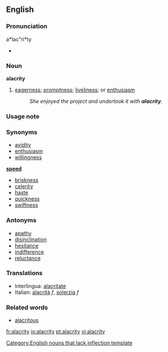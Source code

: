 ==English==
===Pronunciation===
a*lac"ri*ty
*{{audio|en-us-alacrity.ogg|Audio (US)}}

===Noun===
'''alacrity'''
# [[eagerness]]; [[promptness]]; [[liveliness]]; or [[enthusiasm]]
#:''She enjoyed the project and undertook it with '''alacrity'''.''

===Usage note===

===Synonyms===
* [[avidity]]
* [[enthusiasm]]
* [[willingness]]
'''[[speed]]'''
* [[briskness]]
* [[celerity]]
* [[haste]]
* [[quickness]]
* [[swiftness]]

===Antonyms===
* [[apathy]]
* [[disinclination]]
* [[hesitance]]
* [[indifference]]
* [[reluctance]]

===Translations===
*Interlingua: [[alacritate]]
*Italian: [[alacrità]] ''f'', [[solerzia]] ''f''

===Related words===
* [[alacritous]]

[[Category:English nouns that lack inflection template]]

[[fr:alacrity]]
[[io:alacrity]]
[[pt:alacrity]]
[[vi:alacrity]]